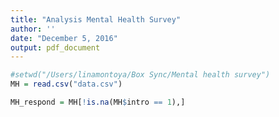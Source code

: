 ```yaml
---
title: "Analysis Mental Health Survey"
author: ''
date: "December 5, 2016"
output: pdf_document
---
```


```r
#setwd("/Users/linamontoya/Box Sync/Mental health survey")
MH = read.csv("data.csv")

MH_respond = MH[!is.na(MH$intro == 1),]

```
